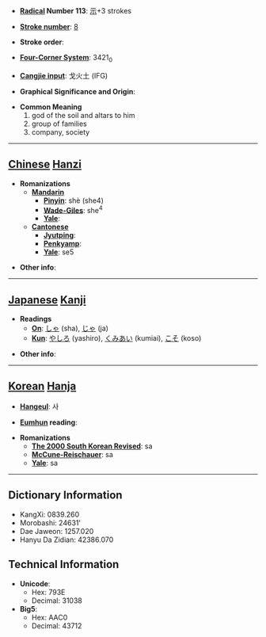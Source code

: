 * '''[[Wiktionary:Chinese radical index| Radical]] Number 113''': [[Wiktionary:Chinese radical index 示|示]]+3 strokes

* '''[[Wiktionary:Chinese total strokes index|Stroke number]]''': [[Wiktionary:Chinese total strokes index 8|8]]

* '''Stroke order''': 

* '''[[Wiktionary:Chinese four corner index|Four-Corner System]]''': 3421<sub>0</sub>

* '''[[Wiktionary:Chinese Cangjie index|Cangjie input]]''': 戈火土 (IFG)

* '''Graphical Significance and Origin''': 

* '''Common Meaning'''
*#god of the soil and altars to him
*# group of families
*# company, society


----

== [[Chinese]] [[Hanzi]] ==

* '''Romanizations'''
** '''[[Mandarin]]'''
*** '''[[Pinyin]]''': shè (she4)
*** '''[[Wade-Giles]]''': she<sup>4</sup>
*** '''[[Yale]]''': 
** '''[[Cantonese]]'''
*** '''[[Jyutping]]''':
*** '''[[Penkyamp]]''': 
*** '''[[Yale]]''': se5

* '''Other info''': 

----

== [[Japanese]] [[Kanji]] ==

* '''Readings'''
** '''[[On]]''': [[しゃ]] (sha), [[じゃ]] (ja)
** '''[[Kun]]''': [[やしろ]] (yashiro), [[くみあい]] (kumiai), [[こそ]] (koso)

* '''Other info''':  

----

== [[Korean]] [[Hanja]] ==

* '''[[Hangeul]]''': 사

* '''[[Eumhun]] reading''': 

* '''Romanizations'''
** '''[[The 2000 South Korean Revised Romanization|The 2000 South Korean Revised]]''': sa
** '''[[McCune-Reischauer]]''': sa
** '''[[Yale]]''': sa

----

== Dictionary Information ==

* KangXi: 0839.260
* Morobashi: 24631'
* Dae Jaweon: 1257.020
* Hanyu Da Zidian: 42386.070

== Technical Information ==

* '''Unicode''':
** Hex: 793E
** Decimal: 31038
* '''Big5''':
** Hex: AAC0
** Decimal: 43712